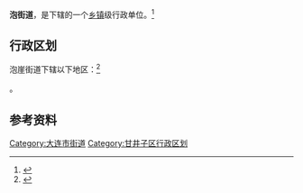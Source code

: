 {{中国乡级行政区|21/02/11/007/000}}

'''泡{{ruby-py|崖|ái|ㄞˊ}}街道'''，是{{PRC admin/fullname|21/02/11/007/000|3}}下辖的一个[[乡镇|乡镇]]级行政单位。<ref>{{PRC admin/ref sgc|{{PRC admin/parent|21/02/11/007/000}}}}</ref>

== 行政区划 ==

泡崖街道下辖以下地区：<ref>{{PRC admin/ref sgc|21/02/11/007/000}}</ref>

{{PRC admin/children|21/02/11/007/000}}。

== 参考资料 ==

{{reflist}}

{{辽宁省大连市甘井子区行政区划}}
{{辽宁行政区划小作品}}
[[Category:大连市街道|Category:大连市街道]]
[[Category:甘井子区行政区划|Category:甘井子区行政区划]]